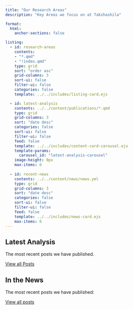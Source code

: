 ```yaml
---
title: "Our Research Areas"
description: "Key Areas we focus on at Takshashila"

format:
  html:
    anchor-sections: false

listing:
  - id: research-areas
    contents:
    - "*.qmd"
    - "!index.qmd"
    type: grid
    sort: "order asc"
    grid-columns: 3
    sort-ui: false
    filter-ui: false
    categories: false
    template: ../../includes/listing-card.ejs

  - id: latest-analysis
    contents: ../../content/publications/*.qmd
    type: grid
    grid-columns: 3
    sort: "date desc"
    categories: false
    sort-ui: false
    filter-ui: false
    feed: false
    template: ../../includes/content-card-carousel.ejs
    template-params: 
      carousel_id: "latest-analysis-carousel"
    image-height: 0px
    max-items: 6
  
  - id: recent-news
    contents: ../../content/news/news.yml
    type: grid
    grid-columns: 3
    sort: "date desc"
    categories: false
    sort-ui: false
    filter-ui: false
    feed: false
    template: ../../includes/news-card.ejs
    max-items: 6
---
```


<!-- Start of Research Areas Listing Section -->

::: {#research-areas}
:::

<!-- End of Research Areas Listing Section -->

<!-- Start of Latest Analysis Section -->

::: {.section-heading-with-view-all}
::: {.section-heading-subtitle}
## Latest Analysis
The most recent posts we have published.
:::
[View all Posts](/pages/latest_analysis.qmd){.view-all}
:::

::: {.listing-carousel}
::: {#latest-analysis}
:::
:::

<!-- End of Latest Analysis Section -->

<!-- Start of News Section -->

::: {.section-heading-with-view-all}
::: {.section-heading-subtitle}
## In the News
The most recent posts we have published:
:::
[View all posts](){.view-all}
:::

::: {#recent-news}
:::

<!-- End of News Section -->
